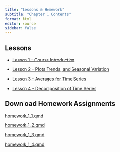 ```yaml
---
title: "Lessons & Homework"
subtitle: "Chapter 1 Contents"
format: html
editor: source
sidebar: false
---
```


::: {.callout-tip icon=false}

## Lessons

-   [Lesson 1 - Course Introduction](chapter_1_lesson_1.html)

-   [Lesson 2 - Plots Trends, and Seasonal Variation](chapter_1_lesson_2.html)

-   [Lesson 3 - Averages for Time Series](chapter_1_lesson_3.html)

-   [Lesson 4 - Decomposition of Time Series](chapter_1_lesson_4.html)

:::


::: {.callout-note icon=false}

## Download Homework Assignments

<!-- ## need to update href link to correct files when we get them -->

<a href="/homework/homework_1_1.qmd" download="homework_1_1.qmd"> homework_1_1.qmd </a>

<a href="https://byuistats.github.io/timeseries/homework/HW-Draft.qmd" download="homework_1_2.qmd"> homework_1_2.qmd </a>

<a href="https://byuistats.github.io/timeseries/homework/HW-Draft.qmd" download="homework_1_3.qmd"> homework_1_3.qmd </a>

<a href="https://byuistats.github.io/timeseries/homework/HW-Draft.qmd" download="homework_1_4.qmd"> homework_1_4.qmd </a>

:::
